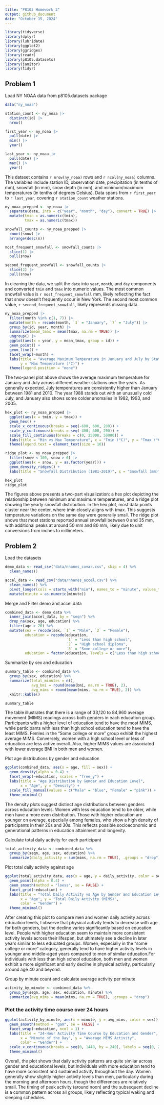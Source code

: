 ```yaml
---
title: "P8105 Homework 3"
output: github_document
date: "October 15, 2024"
---
```


```r
library(tidyverse)
library(dplyr)
library(lubridate)
library(ggplot2)
library(ggridges)
library(readr)
library(p8105.datasets)
library(janitor)
library(tidyr)
```

## Problem 1
Load NY NOAA data from p8105.datasets package
```r
data("ny_noaa")
```

```r
station_count <- ny_noaa |> 
  distinct(id) |> 
  nrow()

first_year <- ny_noaa |> 
  pull(date) |> 
  min() |> 
  year()

last_year <- ny_noaa |> 
  pull(date) |> 
  max() |> 
  year()

```
This dataset contains `r nrow(ny_noaa)` rows and `r ncol(ny_noaa)` columns. The variables include station ID, observation date, precipitation (in tenths of mm), snowfall (in mm), snow depth (in mm), and minimum/maximum temperatures (in tenths of degrees Celsius). Data spans from `r first_year` to `r last_year`, covering `r station_count` weather stations.

```r
ny_noaa_prepped <- ny_noaa |> 
  separate(date, into = c("year", "month", "day"), convert = TRUE) |> 
  mutate(tmin = as.numeric(tmin), 
         tmax = as.numeric(tmax))

snowfall_counts <- ny_noaa_prepped |> 
  count(snow) |> 
  arrange(desc(n))

most_frequent_snowfall <- snowfall_counts |> 
  slice(1) |> 
  pull(snow)

second_frequent_snowfall <- snowfall_counts |> 
  slice(2) |> 
  pull(snow)
```
In cleaning the data, we split the `date` into `year`, `month`, and `day` components and converted `tmin` and `tmax` into numeric values. The most common snowfall value is `r most_frequent_snowfall` mm, likely reflecting the fact that snow doesn't frequently occur in New York. The second most common value, `r second_frequent_snowfall`, likely represents missing data. 

```r
ny_noaa_prepped |> 
  filter(month %in% c(1, 7)) |> 
  mutate(month = recode(month, `1` = "January", `7` = "July")) |> 
  group_by(id, year, month) |> 
  summarize(mean_tmax = mean(tmax, na.rm = TRUE)) |>
  ungroup() |> 
  ggplot(aes(x = year, y = mean_tmax, group = id)) +
  geom_point() +
  geom_line() +
  facet_wrap(~month) +
  labs(title = "Average Maximum Temperature in January and July by Station", 
       y = "Max Temperature (°C)") +
  theme(legend.position = "none")
```
The two-panel plot above shows the average maximum temperature for January and July across different weather stations over the years. As generally expected, July temperatures are consistently higher than January between 1981 and 2010. The year 1988 stands out with an unusually cold July, and January also shows some colder anomalies in 1982, 1993, and 2005.

```r
hex_plot <- ny_noaa_prepped |> 
  ggplot(aes(x = tmin, y = tmax)) + 
  geom_hex() +
  scale_x_continuous(breaks = seq(-600, 600, 200)) +
  scale_y_continuous(breaks = seq(-400, 600, 200)) +
  scale_fill_continuous(breaks = c(0, 25000, 50000)) +
  labs(title = "Min vs Max Temperature", x = "Tmin (°C)", y = "Tmax (°C)") +
  theme(legend.text = element_text(size = 10))

ridge_plot <- ny_noaa_prepped |> 
  filter(snow < 100, snow > 0) |> 
  ggplot(aes(x = snow, y = as.factor(year))) + 
  geom_density_ridges() +
  labs(title = "Snowfall Distribution (1981-2010)", x = "Snowfall (mm)", y = "Year")

hex_plot
ridge_plot
```
The figures above presents a two-part visualization: a hex plot depicting the relationship between minimum and maximum temperatures, and a ridge plot showing the yearly snowfall distribution. In the hex plot, most data points cluster near the center, where tmin closely aligns with tmax. This suggests temperature variations on the same day were generally small. The ridge plot shows that most stations reported annual snowfall between 0 and 35 mm, with additional peaks at around 50 mm and 80 mm, likely due to unit conversions from inches to millimeters.

## Problem 2
Load the datasets
```r
demo_data <- read_csv("data/nhanes_covar.csv", skip = 4) %>%
  clean_names()

accel_data <- read_csv("data/nhanes_accel.csv") %>%
  clean_names() %>%
  pivot_longer(cols = starts_with("min"), names_to = "minute", values_to = "mims", names_prefix = "min") %>%
  mutate(minute = as.numeric(minute))
```

Merge and Filter demo and accel data
```r
combined_data <- demo_data %>%
  inner_join(accel_data, by = "seqn") %>%
  drop_na(sex, age, education) %>%
  filter(age > 20) %>%
  mutate(sex = recode(sex, `1` = "Male", `2` = "Female"),
         education = recode(education,
                            `1` = "Less than high school",
                            `2` = "High school diploma",
                            `3` = "Some college or more"),
         education = factor(education, levels = c("Less than high school", "High school diploma", "Some college or more")))
```

Summarize by sex and education
```r
summary_table <- combined_data %>%
  group_by(sex, education) %>%
  summarize(total_minutes = n(),
            avg_bmi = round(mean(bmi, na.rm = TRUE), 2),
            avg_mims = round(mean(mims, na.rm = TRUE), 2)) %>%
  knitr::kable()

summary_table

```
The table illustrates that there is a range of 33,120 to 84,960 average movement (MIMS) readings across both genders in each education group. Participants with a higher level of education tend to have the most MIMS, while participants with less than high school education tend to have the least MIMS. Femles in the "Some college or more" group exhibit the highest average MIMS. Conversely, women with a high school level or less of education are less active overall. Also, higher MIMS values are associated with lower average BMI in both men and women.


Plot age distributions by gender and education
```r
ggplot(combined_data, aes(x = age, fill = sex)) +
  geom_density(alpha = 0.4) +
  facet_wrap(~education, scales = "free_y") +
  labs(title = "Age Distribution by Gender and Education Level",
       x = "Age", y = "Density") +
  scale_fill_manual(values = c("Male" = "blue", "Female" = "pink")) +
  theme_minimal()
```
The density plots suggest distinct age distributions between genders across education levels. Women with less education tend to be older, while men have a more even distribution. Those with higher education are younger on average, especially among females, who show a high density of participants in their 20s and 30s. This reflects possible socioeconomic and generational patterns in education attainment and longevity.

Calculate total daily activity for each participant
```r
total_activity_data <- combined_data %>%
  group_by(seqn, age, sex, education) %>%
  summarize(daily_activity = sum(mims, na.rm = TRUE), .groups = "drop")
```

Plot total daily activity against age
```r
ggplot(total_activity_data, aes(x = age, y = daily_activity, color = sex)) +
  geom_point(alpha = 0.4) +
  geom_smooth(method = "loess", se = FALSE) +
  facet_grid(~education) +
  labs(title = "Total Daily Activity vs Age by Gender and Education Level",
       x = "Age", y = "Total Daily Activity (MIMS)",
       color = "Gender") +
  theme_minimal()
```
After creating this plot to compare men and women daily activity across education levels, I observe that physical activity tends to decrease with age for both genders, but the decline varies significantly based on education level.
People with higher education seem to maintain more consistent activity levels across their lifespan, but ultimately see a decline in later years similar to less educated groups. Women, especially in the "some college or more" category, generally tend to have higher activity levels in younger and middle-aged years compared to men of similar education.For individuals with less than high school education, both men and women exhibit a more significant and early decline in physical activity, particularly around age 40 and beyond.


Group by minute count and calculate average activity per minute
```r
activity_by_minute <- combined_data %>%
  group_by(seqn, age, sex, education, minute) %>%
  summarize(avg_mims = mean(mims, na.rm = TRUE), .groups = "drop")
```

### Plot the activity time course over 24 hours
```r
ggplot(activity_by_minute, aes(x = minute, y = avg_mims, color = sex)) +
  geom_smooth(method = "gam", se = FALSE) +
  facet_wrap(~education, ncol = 1) +
  labs(title = "24-Hour Activity Time Course by Education and Gender",
       x = "Minute of the Day", y = "Average MIMS Activity",
       color = "Gender") +
  scale_x_continuous(breaks = seq(0, 1440, by = 240), labels = seq(0, 24, by = 4)) +
  theme_minimal()
```
Overall, the plot shows that daily activity patterns are quite similar across gender and educational levels, but individuals with more education tend to have more consistent and sustained activity throughout the day. Women generally show slightly higher activity levels than men, particularly during the morning and afternoon hours, though the differences are relatively small. The timing of peak activity (around noon) and the subsequent decline is a common pattern across all groups, likely reflecting typical waking and sleeping schedules.







